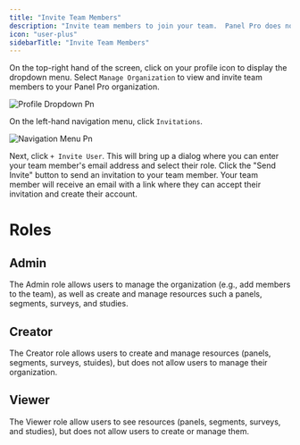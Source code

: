 ```yaml
---
title: "Invite Team Members"
description: "Invite team members to join your team.  Panel Pro does not charge fees per user.  Add as many team members as you'd like at no additional cost."
icon: "user-plus"
sidebarTitle: "Invite Team Members"
---
```


On the top-right hand of the screen, click on your profile icon to display the dropdown menu.  Select `Manage Organization` to view and invite team members to your Panel Pro organization.

![Profile Dropdown Pn](/images/ProfileDropdown.png)

On the left-hand navigation menu, click `Invitations`.

![Navigation Menu Pn](/images/NavigationMenu.png)

Next, click `+ Invite User`.  This will bring up a dialog where you can enter your team member's email address and select their role.  Click the "Send Invite" button to send an invitation to your team member.  Your team member will receive an email with a link where they can accept their invitation and create their account.

# Roles

## Admin

The Admin role allows users to manage the organization (e.g., add members to the team), as well as create and manage resources such a panels, segments, surveys, and studies.

## Creator

The Creator role allows users to create and manage resources (panels, segments, surveys, stuides), but does not allow users to manage their organization.

## Viewer

The Viewer role allow users to see resources (panels, segments, surveys, and studies), but does not allow users to create or manage them.